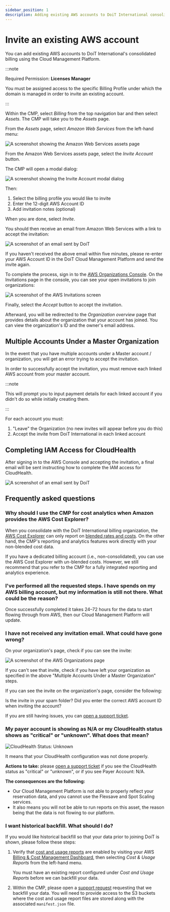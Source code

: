 ```yaml
---
sidebar_position: 1
description: Adding existing AWS accounts to DoiT International consolidated billing
---
```


# Invite an existing AWS account

You can add existing AWS accounts to DoiT International's consolidated billing using the Cloud Management Platform.

:::note

Required Permission: **Licenses Manager**

You must be assigned access to the specific Billing Profile under which the domain is managed in order to invite an existing account.

:::

Within the CMP, select _Billing_ from the top navigation bar and then select _Assets_. The CMP will take you to the _Assets_ page.

From the _Assets_ page, select _Amazon Web Services_ from the left-hand menu:

![A screenshot showing the Amazon Web Services assets page](../assets/png/cmp-assets-aws.png)

From the Amazon Web Services assets page, select the _Invite Account_ button.

The CMP will open a modal dialog:

![A screenshot showing the _Invite Account_ modal dialog](../assets/png/cmp-assets-aws-invite-account-modal.png)

Then:

1. Select the billing profile you would like to invite
2. Enter the 12-digit AWS Account ID
3. Add invitation notes (optional)

When you are done, select _Invite_.

You should then receive an email from Amazon Web Services with a link to accept the invitation:

![A screenshot of an email sent by DoiT](../assets/png/email-invite-existing-3.png)

If you haven't received the above email within five minutes, please re-enter your AWS Account ID in the DoiT Cloud Management Platform and send the invite again.

To complete the process, sign in to the [AWS Organizations Console](https://console.aws.amazon.com/organizations/). On the Invitations page in the console, you can see your open invitations to join organizations:

![A screenshot of the AWS _Invitations_ screen](../assets/png/aws-invite-4.png)

Finally, select the _Accept_ button to accept the invitation.

Afterward, you will be redirected to the _Organization overview_ page that provides details about the organization that your account has joined. You can view the organization's ID and the owner's email address.

## Multiple Accounts Under a Master Organization

In the event that you have multiple accounts under a Master account / organization, you will get an error trying to accept the invitation.

In order to successfully accept the invitation, you must remove each linked AWS account from your master account.

:::note

This will prompt you to input payment details for each linked account if you didn't do so while initially creating them.

:::

For each account you must:

1. "Leave" the Organization (no new invites will appear before you do this)
2. Accept the invite from DoiT International in each linked account

## Completing IAM Access for CloudHealth

After signing in to the AWS Console and accepting the invitation, a final email will be sent instructing how to complete the IAM access for CloudHealth.

![A screenshot of an email sent by DoiT](../assets/png/email-invite-5.png)

## Frequently asked questions

### Why should I use the CMP for cost analytics when Amazon provides the AWS Cost Explorer?

When you consolidate with the DoiT International billing organization, the [AWS Cost Explorer](https://aws.amazon.com/aws-cost-management/aws-cost-explorer/) can only report on [blended rates and costs](https://docs.aws.amazon.com/awsaccountbilling/latest/aboutv2/con-bill-blended-rates.html#Blended_CB). On the other hand, the CMP's reporting and analytics features work directly with your non-blended cost data.

If you have a dedicated billing account (i.e., non-consolidated), you can use the AWS Cost Explorer with un-blended costs. However, we still recommend that you refer to the CMP for a fully integrated reporting and analytics experience.

### I've performed all the requested steps. I have spends on my AWS billing account, but my information is still not there. What could be the reason?

Once successfully completed it takes 24&ndash;72 hours for the data to start flowing through from AWS, then our Cloud Management Platform will update.

### I have not received any invitation email. What could have gone wrong?

On your organization's page, check if you can see the invite:

![A screenshot of the _AWS Organizations_ page](../assets/png/aws-invite-6.png)

If you can't see that invite, check if you have left your organization as specified in the above "Multiple Accounts Under a Master Organization" steps.

If you can see the invite on the organization's page, consider the following:

Is the invite in your spam folder? Did you enter the correct AWS account ID when inviting the account?

If you are still having issues, you can [open a support ticket](https://hello.doit-intl.com/support).

### My payer account is showing as N/A or my CloudHealth status shows as "critical" or "unknown". What does that mean?

![CloudHealth Status: Unknown](../assets/png/cmp-cloudhealth-status-unknown.png)

It means that your CloudHealth configuration was not done properly.

**Actions to take:** please [open a support ticket](https://hello.doit-intl.com/support) if you see the CloudHealth status as "critical" or "unknown", or if you see Payer Account: N/A.

**The consequences are the following:**

- Our Cloud Management Platform is not able to properly reflect your reservation data, and you cannot use the Flexsave and Spot Scaling services.
- It also means you will not be able to run reports on this asset, the reason being that the data is not flowing to our platform.

### I want historical backfill. What should I do?

If you would like historical backfill so that your data prior to joining DoiT is shown, please follow these steps:

1. Verify that [cost and usage reports](https://docs.aws.amazon.com/cur/latest/userguide/cur-create.html) are enabled by visiting your AWS [Billing & Cost Management Dashboard](https://console.aws.amazon.com/billing/home#/), then selecting _Cost & Usage Reports_ from the left-hand menu.

   You must have an existing report configured under _Cost and Usage Reports_ before we can backfill your data.

2. Within the CMP, please open a [support request](../services/consulting-support/index.mdx) requesting that we backfill your data. You will need to provide access to the S3 buckets where the cost and usage report files are stored along with the associated `manifest.json` file.
